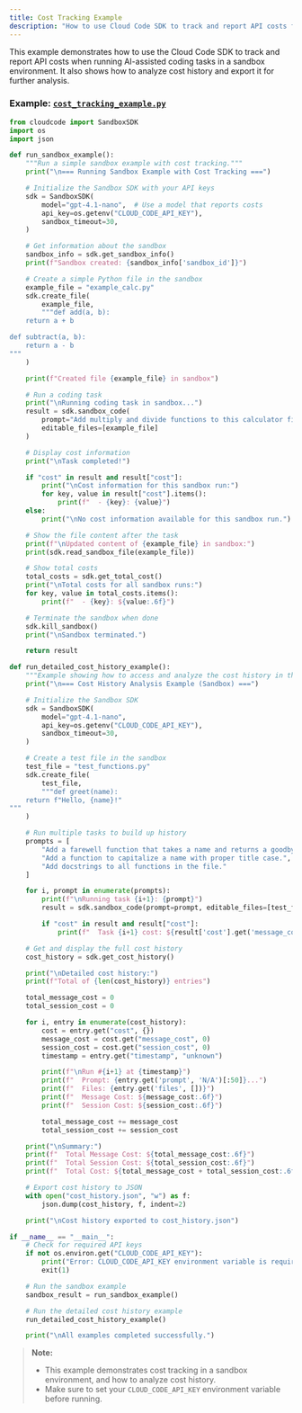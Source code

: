 ```yaml
---
title: Cost Tracking Example
description: "How to use Cloud Code SDK to track and report API costs for AI-assisted coding tasks in a sandbox environment."
---
```


This example demonstrates how to use the Cloud Code SDK to track and report API costs when running AI-assisted coding tasks in a sandbox environment. It also shows how to analyze cost history and export it for further analysis.

### Example: [`cost_tracking_example.py`](https://github.com/LMSystems-ai/cloud-coding/blob/main/examples/cost_tracking_example.py)

```python
from cloudcode import SandboxSDK
import os
import json

def run_sandbox_example():
    """Run a simple sandbox example with cost tracking."""
    print("\n=== Running Sandbox Example with Cost Tracking ===")

    # Initialize the Sandbox SDK with your API keys
    sdk = SandboxSDK(
        model="gpt-4.1-nano",  # Use a model that reports costs
        api_key=os.getenv("CLOUD_CODE_API_KEY"),
        sandbox_timeout=30,
    )

    # Get information about the sandbox
    sandbox_info = sdk.get_sandbox_info()
    print(f"Sandbox created: {sandbox_info['sandbox_id']}")

    # Create a simple Python file in the sandbox
    example_file = "example_calc.py"
    sdk.create_file(
        example_file,
        """def add(a, b):
    return a + b

def subtract(a, b):
    return a - b
"""
    )

    print(f"Created file {example_file} in sandbox")

    # Run a coding task
    print("\nRunning coding task in sandbox...")
    result = sdk.sandbox_code(
        prompt="Add multiply and divide functions to this calculator file. Make sure to handle division by zero.",
        editable_files=[example_file]
    )

    # Display cost information
    print("\nTask completed!")

    if "cost" in result and result["cost"]:
        print("\nCost information for this sandbox run:")
        for key, value in result["cost"].items():
            print(f"  - {key}: {value}")
    else:
        print("\nNo cost information available for this sandbox run.")

    # Show the file content after the task
    print(f"\nUpdated content of {example_file} in sandbox:")
    print(sdk.read_sandbox_file(example_file))

    # Show total costs
    total_costs = sdk.get_total_cost()
    print("\nTotal costs for all sandbox runs:")
    for key, value in total_costs.items():
        print(f"  - {key}: ${value:.6f}")

    # Terminate the sandbox when done
    sdk.kill_sandbox()
    print("\nSandbox terminated.")

    return result

def run_detailed_cost_history_example():
    """Example showing how to access and analyze the cost history in the sandbox."""
    print("\n=== Cost History Analysis Example (Sandbox) ===")

    # Initialize the Sandbox SDK
    sdk = SandboxSDK(
        model="gpt-4.1-nano",
        api_key=os.getenv("CLOUD_CODE_API_KEY"),
        sandbox_timeout=30,
    )

    # Create a test file in the sandbox
    test_file = "test_functions.py"
    sdk.create_file(
        test_file,
        """def greet(name):
    return f"Hello, {name}!"
"""
    )

    # Run multiple tasks to build up history
    prompts = [
        "Add a farewell function that takes a name and returns a goodbye message.",
        "Add a function to capitalize a name with proper title case.",
        "Add docstrings to all functions in the file."
    ]

    for i, prompt in enumerate(prompts):
        print(f"\nRunning task {i+1}: {prompt}")
        result = sdk.sandbox_code(prompt=prompt, editable_files=[test_file])

        if "cost" in result and result["cost"]:
            print(f"  Task {i+1} cost: ${result['cost'].get('message_cost', 0):.4f}")

    # Get and display the full cost history
    cost_history = sdk.get_cost_history()

    print("\nDetailed cost history:")
    print(f"Total of {len(cost_history)} entries")

    total_message_cost = 0
    total_session_cost = 0

    for i, entry in enumerate(cost_history):
        cost = entry.get("cost", {})
        message_cost = cost.get("message_cost", 0)
        session_cost = cost.get("session_cost", 0)
        timestamp = entry.get("timestamp", "unknown")

        print(f"\nRun #{i+1} at {timestamp}")
        print(f"  Prompt: {entry.get('prompt', 'N/A')[:50]}...")
        print(f"  Files: {entry.get('files', [])}")
        print(f"  Message Cost: ${message_cost:.6f}")
        print(f"  Session Cost: ${session_cost:.6f}")

        total_message_cost += message_cost
        total_session_cost += session_cost

    print("\nSummary:")
    print(f"  Total Message Cost: ${total_message_cost:.6f}")
    print(f"  Total Session Cost: ${total_session_cost:.6f}")
    print(f"  Total Cost: ${total_message_cost + total_session_cost:.6f}")

    # Export cost history to JSON
    with open("cost_history.json", "w") as f:
        json.dump(cost_history, f, indent=2)

    print("\nCost history exported to cost_history.json")

if __name__ == "__main__":
    # Check for required API keys
    if not os.environ.get("CLOUD_CODE_API_KEY"):
        print("Error: CLOUD_CODE_API_KEY environment variable is required.")
        exit(1)

    # Run the sandbox example
    sandbox_result = run_sandbox_example()

    # Run the detailed cost history example
    run_detailed_cost_history_example()

    print("\nAll examples completed successfully.")
```

> **Note:**
> - This example demonstrates cost tracking in a sandbox environment, and how to analyze cost history.
> - Make sure to set your `CLOUD_CODE_API_KEY` environment variable before running.